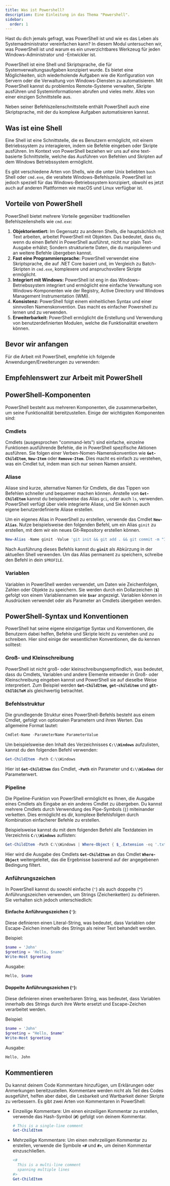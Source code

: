 ```yaml
---
title: Was ist Powershell?
description: Eine Einleitung in das Thema "Powershell".
sidebar:
  order: 1
---
```



Hast du dich jemals gefragt, was PowerShell ist und wie es das Leben als Systemadministrator vereinfachen kann? In diesem Modul untersuchen wir, was PowerShell ist und warum es ein unverzichtbares Werkzeug für jeden Windows-Administrator und -Entwickler ist.

PowerShell ist eine Shell und Skriptsprache, die für Systemverwaltungsaufgaben konzipiert wurde. Es bietet eine Möglichkeiten, sich wiederholende Aufgaben wie die Konfiguration von Servern oder die Verwaltung von Windows-Diensten zu automatisieren. Mit PowerShell kannst du problemlos Remote-Systeme verwalten, Skripte ausführen und Systeminformationen abrufen und vieles mehr. Alles von einer einzigen Schnittstelle aus.

Neben seiner Befehlszeilenschnittstelle enthält PowerShell auch eine Skriptsprache, mit der du komplexe Aufgaben automatisieren kannst.

## Was ist eine Shell

Eine Shell ist eine Schnittstelle, die es Benutzern ermöglicht, mit einem Betriebssystem zu interagieren, indem sie Befehle eingeben oder Skripte ausführen. Im Kontext von PowerShell beziehen wir uns auf eine text-basierte Schnittstelle, welche das Ausführen von Befehlen und Skripten auf dem Windows Betriebssystem ermöglicht.

Es gibt verschiedene Arten von Shells, wie die unter Unix beliebten `bash` Shell oder `cmd.exe`, die veraltete Windows-Befehlszeile. PowerShell ist jedoch speziell für das Windows-Betriebssystem konzipiert, obwohl es jetzt auch auf anderen Plattformen wie macOS und Linux verfügbar ist.



<LinkCard title="Installieren von PowerShell unter Linux - PowerShell" href="https://learn.microsoft.com/de-de/powershell/scripting/install/installing-powershell-on-linux?view=powershell-7.3" target="blank" />

## Vorteile von PowerShell

PowerShell bietet mehrere Vorteile gegenüber traditionellen Befehlszeilenshells wie `cmd.exe`:

1. **Objektorientiert:** Im Gegensatz zu anderen Shells, die hauptsächlich mit Text arbeiten, arbeitet PowerShell mit Objekten. Das bedeutet, dass du, wenn du einen Befehl in PowerShell ausführst, nicht nur plain Text-Ausgabe erhälst; Sondern strukturierte Daten, die du manipulieren und an weitere Befehle übergeben kannst.
2. **Fast eine Programmiersprache:** PowerShell verwendet eine Skriptsprache, die auf .NET Core basiert und, im Vergleich zu Batch-Skripten in `cmd.exe`, komplexere und anspruchsvollere Skripte ermöglicht.
3. **Integriert mit Windows:** PowerShell ist eng in das Windows-Betriebssystem integriert und ermöglicht eine einfache Verwaltung von Windows-Komponenten wie der Registry, Active Directory und Windows Management Instrumentation (WMI).
4. **Konsistenz:** PowerShell folgt einem einheitlichen Syntax und einer sinnvollen Namenskonvention. Das macht es einfacher Powershell zu lernen und zu verwenden.
5. **Erweiterbarkeit:** PowerShell ermöglicht die Erstellung und Verwendung von benutzerdefinierten Modulen, welche die Funktionalität erweitern können.

## Bevor wir anfangen

Für die Arbeit mit PowerShell, empfehle ich folgende Anwendungen/Erweiterungen zu verwenden:

## Empfehlenswert zur Arbeit mit PowerShell

<CardGrid>
  <LinkCard title="Installiere PowerShell" href="https://learn.microsoft.com/de-de/powershell/scripting/install/installing-powershell-on-windows?view=powershell-7.3"
  description="Die neuste cross-platform Version von Powershell." />
  <LinkCard title="Installiere Visual Studio Code" href="https://code.visualstudio.com/"
  description="Der Code-Editor der Wahl für Microsoft-Sprachen." />
  <LinkCard title="VSCode-Erweiterung: PowerShell" href="https://marketplace.visualstudio.com/items?itemName=ms-vscode.PowerShell"
  description="Autocomplete und Syntax-Highlighting" />
  <LinkCard title="VSCode-Erweiterung: Error-Lens" href="https://marketplace.visualstudio.com/items?itemName=usernamehw.errorlens"
  description="Zeigt Fehler am Bildschirmrand an, in der Zeile, wo der Fehler gemacht wurde." />
  <LinkCard title="VSCode-Erweiterung: TabOut" href="https://marketplace.visualstudio.com/items?itemName=albert.TabOut"
  description="Ermöglicht das “Herausspringen” des Cursors aus einer Klammer heraus." />
</CardGrid>

## PowerShell-Komponenten

PowerShell besteht aus mehreren Komponenten, die zusammenarbeiten, um seine Funktionalität bereitzustellen. Einige der wichtigsten Komponenten sind:

### Cmdlets

Cmdlets (ausgesprochen "command-lets") sind einfache, einzelne Funktionen ausführende Befehle, die in PowerShell spezifische Aktionen ausführen. Sie folgen einer Verben-Nomen-Namenskonvention wie **`Get-ChildItem`**, **`New-Item`** oder **`Remove-Item`**. Dies macht es einfach zu verstehen, was ein Cmdlet tut, indem man sich nur seinen Namen ansieht.

### Aliase

Aliase sind kurze, alternative Namen für Cmdlets, die das Tippen von Befehlen schneller und bequemer machen können. Anstelle von **`Get-ChildItem`** kannst du beispielsweise das Alias `gci`, oder auch `ls`, verwenden. PowerShell verfügt über viele integrierte Aliase, und Sie können auch eigene benutzerdefinierte Aliase erstellen.

Um ein eigenes Alias in PowerShell zu erstellen, verwende das Cmdlet **`New-Alias`**. Nutze beispielsweise den folgenden Befehl, um ein Alias `ginit` zu erstellen, mit dem wir ein neues Git-Repository erstellen können.

```powershell
New-Alias -Name ginit -Value 'git init && git add . && git commit -m "Initial Commit"'
```

Nach Ausführung dieses Befehls kannst du **`ginit`** als Abkürzung in der aktuellen Shell verwenden. Um das Alias permanent zu speichern, schreibe den Befehl in dein `$PROFILE`.

### Variablen

Variablen in PowerShell werden verwendet, um Daten wie Zeichenfolgen, Zahlen oder Objekte zu speichern. Sie werden durch ein Dollarzeichen (**`$`**) gefolgt von einem Variablennamen wie **`$var`** angezeigt. Variablen können in Ausdrücken verwendet oder als Parameter an Cmdlets übergeben werden.

## PowerShell-Syntax und Konventionen

PowerShell hat seine eigene einzigartige Syntax und Konventionen, die Benutzern dabei helfen, Befehle und Skripte leicht zu verstehen und zu schreiben. Hier sind einige der wesentlichen Konventionen, die du kennen solltest:

### Groß- und Kleinschreibung

PowerShell ist nicht groß- oder kleinschreibungsempfindlich, was bedeutet, dass du Cmdlets, Variablen und andere Elemente entweder in Groß- oder Kleinschreibung eingeben kannst und PowerShell sie auf dieselbe Weise interpretiert. Zum Beispiel werden **`Get-ChildItem`**, **`get-childitem`** und **`gEt-ChIlDiTeM`** als gleichwertig betrachtet.

### Befehlsstruktur

Die grundlegende Struktur eines PowerShell-Befehls besteht aus einem Cmdlet, gefolgt von optionalen Parametern und ihren Werten. Das allgemeine Format lautet:

```powershell
Cmdlet-Name -ParameterName ParameterValue
```

Um beispielsweise den Inhalt des Verzeichnisses **`C:\\Windows`** aufzulisten, kannst du den folgenden Befehl verwenden:

```powershell
Get-ChildItem -Path C:\\Windows
```

Hier ist **`Get-ChildItem`** das Cmdlet, **`-Path`** ein Parameter und **`C:\\Windows`** der Parameterwert.

### Pipeline

Die Pipeline-Funktion von PowerShell ermöglicht es Ihnen, die Ausgabe eines Cmdlets als Eingabe an ein anderes Cmdlet zu übergeben. Du kannst mehrere Cmdlets durch Verwendung des Pipe-Symbols (**`|`**) miteinander verketten. Dies ermöglicht es dir, komplexe Befehlsfolgen durch Kombination einfacherer Befehle zu erstellen.

Beispielsweise kannst du mit dem folgenden Befehl alle Textdateien im Verzeichnis **`C:\\Windows`** auflisten:

```powershell
Get-ChildItem -Path C:\\Windows | Where-Object { $_.Extension -eq '.txt' }
```

Hier wird die Ausgabe des Cmdlets **`Get-ChildItem`** an das Cmdlet **`Where-Object`** weitergeleitet, das die Ergebnisse basierend auf der angegebenen Bedingung filtert.

### Anführungszeichen

In PowerShell kannst du sowohl einfache (**`'`**) als auch doppelte (**`"`**) Anführungszeichen verwenden, um Strings (Zeichenketten) zu definieren. Sie verhalten sich jedoch unterschiedlich:

#### Einfache Anführungszeichen (**`'`**):

Diese definieren einen Literal-String, was bedeutet, dass Variablen oder Escape-Zeichen innerhalb des Strings als reiner Text behandelt werden.

Beispiel:

```powershell
$name = 'John'
$greeting = 'Hello, $name'
Write-Host $greeting
```

Ausgabe:

```powershell
Hello, $name
```

#### Doppelte Anführungszeichen (**`"`**):

Diese definieren einen erweiterbaren String, was bedeutet, dass Variablen innerhalb des Strings durch ihre Werte ersetzt und Escape-Zeichen verarbeitet werden.

Beispiel:

```powershell
$name = 'John'
$greeting = "Hello, $name"
Write-Host $greeting
```

Ausgabe:

```powershell
Hello, John
```

## Kommentieren

Du kannst deinem Code Kommentare hinzufügen, um Erklärungen oder Anmerkungen bereitzustellen. Kommentare werden nicht als Teil des Codes ausgeführt, helfen aber dabei, die Lesbarkeit und Wartbarkeit deiner Skripte zu verbessern. Es gibt zwei Arten von Kommentaren in PowerShell:

- Einzeilige Kommentare: Um einen einzeiligen Kommentar zu erstellen, verwende das Hash-Symbol (**`#`**) gefolgt von deinem Kommentar.
    
    ```powershell
    # This is a single-line comment
    Get-ChildItem
    ```
    
- Mehrzeilige Kommentare: Um einen mehrzeiligen Kommentar zu erstellen, verwende die Symbole **`<#`** und **`#>`**, um deinen Kommentar einzuschließen.
    
    ```powershell
    <#
      This is a multi-line comment
      spanning multiple lines
    #>
    Get-ChildItem
    ```
    
